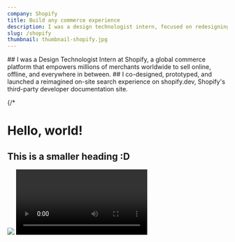 ```yaml
---
company: Shopify
title: Build any commerce experience
description: I was a design technologist intern, focused on redesigning and prototyping the developer documentation search experience.
slug: /shopify
thumbnail: thumbnail-shopify.jpg
---
```


<Intro>
  ## I was a Design Technologist Intern at <AutoLink to="https://www.shopify.com/">Shopify</AutoLink>, a global commerce platform that empowers millions of merchants worldwide to sell online, offline, and everywhere in between.
  ## I co-designed, prototyped, and launched a reimagined on-site search experience on <AutoLink to="https://shopify.dev/">shopify.dev</AutoLink>, Shopify's third-party developer documentation site.
</Intro>


{/* 
# Hello, world!

## This is a smaller heading :D

<Image src="search-modal.jpg" />

<Video />

This should be body text */}
